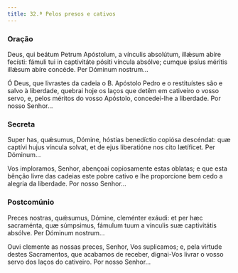 ```yaml
---
title: 32.ª Pelos presos e cativos
---
```


### Oração

<div class="side-by-side not-content">

Deus, qui beátum Petrum Apóstolum, a vínculis absolútum, illǽsum abíre
    fecísti: fámuli tui in captivitáte pósiti víncula absólve; cumque ipsíus
    méritis illǽsum abíre concéde. Per Dóminum nostrum...

Ó Deus, que livrastes da cadeia o B. Apóstolo Pedro e o restituístes são e
    salvo à liberdade, quebrai hoje os laços que detêm em cativeiro o vosso
    servo, e, pelos méritos do vosso Apóstolo, concedei-lhe a liberdade. Por
    nosso Senhor...

</div>

### Secreta

<div class="side-by-side not-content">

Super has, quǽsumus, Dómine, hóstias benedíctio copiósa descéndat: quæ
    captívi hujus víncula solvat, et de ejus liberatióne nos cito lætíficet. Per
    Dóminum...

Vos imploramos, Senhor, abençoai copiosamente estas oblatas; e que esta
    bênção livre das cadeias este pobre cativo e lhe proporcione bem cedo a
    alegria da liberdade. Por nosso Senhor...

</div>

### Postcomúnio

<div class="side-by-side not-content">

Preces nostras, quǽsumus, Dómine, cleménter exáudi: et per hæc sacraménta,
    quæ súmpsimus, fámulum tuum a vínculis suæ captivitátis absólve. Per Dóminum
    nostrum...

Ouvi clemente as nossas preces, Senhor, Vos suplicamos; e, pela virtude
    destes Sacramentos, que acabamos de receber, dignai-Vos livrar o vosso servo
    dos laços do cativeiro. Por nosso Senhor...

</div>
